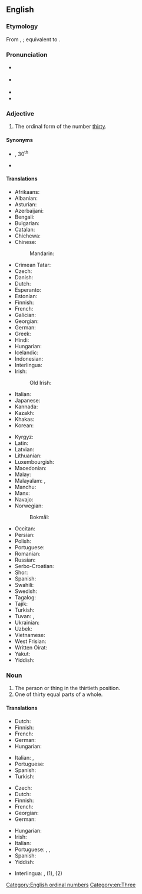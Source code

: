 ==English==
{{number box|en|30}}

===Etymology===
From {{inh|en|enm|threttiþe}}, {{m|enm|thrittyde}}; equivalent to {{suffix|en|thirty|eth}}.

===Pronunciation===
* {{a|RP}} {{IPA|en|/ˈθɜːti.əθ/}}
* {{a|GenAm}} {{IPA|en|/ˈθɝti.əθ/}}
* {{hyphenation|en|thir|ti|eth}}
* {{audio|en|LL-Q1860 (eng)-I learned some phrases-thirtieth.wav|Audio (UK)}}

===Adjective===
{{en-adj|-}}

# The ordinal form of the number [[thirty]].

====Synonyms====
* {{sense|abbreviations}} {{l|en|30th}}, 30<sup>th</sup>
* {{sense|obsolete}} {{l|en|trigesimal}}

====Translations====
{{trans-top-also|the ordinal form of the number thirty|30th}}
* Afrikaans: {{t+|af|dertigste}}
* Albanian: {{t+|sq|tridhjetë}}
* Asturian: {{t|ast|trixésimu}}
* Azerbaijani: {{t|az|otuzuncu}}
* Bengali: {{t|bn|ত্রিংশত্তম}}
* Bulgarian: {{t|bg|тридесети}}
* Catalan: {{t+|ca|trentè}}
* Chichewa: {{t|ny|chamakumi atatu}}
* Chinese:
*: Mandarin: {{t+|cmn|第三十|tr=dì sānshí|sc=Hani}}
* Crimean Tatar: {{t|crh|otuzıncı}}
* Czech: {{t+|cs|třicátý|m}}
* Danish: {{t|da|tredivte}}
* Dutch: {{t+|nl|dertigste}}
* Esperanto: {{t|eo|trideka}}
* Estonian: {{t|et|kolmekümnes}}
* Finnish: {{t+|fi|kolmaskymmenes}}
* French: {{t+|fr|trentième}}
* Galician: {{t+|gl|trixésimo}}
* Georgian: {{t|ka|ოცდამეათე}}
* German: {{t+|de|dreißigste}}
* Greek: {{t+|el|τριακοστός}}
* Hindi: {{t|hi|तीसवां}}
* Hungarian: {{t+|hu|harmincadik}}
* Icelandic: {{t|is|þrítugasta}}
* Indonesian: {{t|id|ketigapuluh}}
* Interlingua: {{t|ia|trentesime}}
* Irish: {{t|ga|tríochadú}}
*: Old Irish: {{t|sga|tríchatmad}}
* Italian: {{t+|it|trentesimo}}
* Japanese: {{t|ja|第三十|tr=dai-sanjū}}
* Kannada: {{t|kn|ಮೂವತ್ತನೆಯ}}
* Kazakh: {{t|kk|отызыншы|sc=Cyrl}}
* Khakas: {{t|kjh|отызынӌы|sc=Cyrl}}
* Korean: {{t+|ko|서른째}}
{{trans-mid}}
* Kyrgyz: {{t+|ky|отузунчу|sc=Cyrl}}
* Latin: {{t|la|trīcēsimus}}
* Latvian: {{t|lv|trīsdesmitais}}
* Lithuanian: {{t+|lt|trisdešimtas}}
* Luxembourgish: {{t|lb|drëssegst}}
* Macedonian: {{t|mk|триесеттиот}}
* Malay: {{t|ms|ketiga puluh}}
* Malayalam: {{t|ml|മുപ്പതാം}}, {{t|ml|മുപ്പതാമത്തെ}}
* Manchu: {{t|mnc|ᡤᡡᠰᡳᠴᡳ}}
* Manx: {{t|gv|jeihoo as feed}}
* Navajo: {{t|nv|tádiin góneʼ}}
* Norwegian:
*: Bokmål: {{t+|nb|trettiende}}
* Occitan: {{t|oc|trenten}}
* Persian: {{t+|fa|سیم|tr=siyom}}
* Polish: {{t+|pl|trzydziesty}}
* Portuguese: {{t+|pt|trigésimo}}
* Romanian: {{t|ro|al [[treizecilea]]}}
* Russian: {{t+|ru|тридца́тый}}
* Serbo-Croatian: {{t|sh|trideseti}}
* Shor: {{t|cjs|одузынчы}}
* Spanish: {{t+|es|trigésimo}}
* Swahili: {{t+|sw|thelathini}}
* Swedish: {{t+|sv|trettionde}}
* Tagalog: {{t|tl|ikatatlumpu}}
* Tajik: {{t|tg|сиюми|sc=Cyrl}}
* Turkish: {{t+|tr|otuzuncu}}
* Tuvan: {{t|tyv|үженги}}, {{t|tyv|үжен дугаар}}
* Ukrainian: {{t+|uk|тридця́тий}}
* Uzbek: {{t+|uz|o'ttizinchi}}
* Vietnamese: {{t|vi|thứ ba mươi}}
* West Frisian: {{t|fy|tritichste}}
* Written Oirat: {{t|xwo|ᡎᡇᡔᡅᡑᡇᡎᡔᡅ}}
* Yakut: {{t|sah|отутус}}
* Yiddish: {{t|yi|דרײַסיקסט}}
{{trans-bottom}}

===Noun===
{{en-noun}}

# The person or thing in the thirtieth position.
# One of thirty equal parts of a whole.

====Translations====
{{trans-top|the person or thing in the thirtieth position}}
* Dutch: {{t+|nl|dertigste}}
* Finnish: {{t+|fi|kolmaskymmenes}}
* French: {{t+|fr|trentième|m|f}}
* German: {{t+|de|dreißigste}}
* Hungarian: {{t+|hu|harmincadik}}
{{trans-mid}}
* Italian: {{t+|it|trentesimo|m}}, {{t|it|trentesima|f}}
* Portuguese: {{t+|pt|trigésimo|m}}
* Spanish: {{t+|es|trigésimo}}
* Turkish: {{t+|tr|otuzuncu}}
{{trans-bottom}}

{{trans-top|one of thirty equal parts of a whole}}
* Czech: {{t|cs|třicetina|f}}
* Dutch: {{t+|nl|dertigste|n}}
* Finnish: {{t|fi|kolmaskymmenesosa}}
* French: {{t+|fr|trentième|m|f}}
* Georgian: {{t|ka|ოცდამეათედი}}
* German: {{t+|de|dreißigste}}
{{trans-mid}}
* Hungarian: {{t|hu|harmincad}}
* Irish: {{t|ga|tríochadú|m}}
* Italian: {{t+|it|trentesimo}}
* Portuguese: {{t+|pt|trigésimo|m}}, {{t|pt|trinta avos|m}}, {{t|pt|[[trigésima]] [[parte]]}}
* Spanish: {{t+|es|treintavo}}
* Yiddish: {{t|yi|דרײַסיקסטל|n}}
{{trans-bottom}}

{{checktrans-top}}
* Interlingua: {{t-check|ia|trentesimo|m}}, {{t-check|ia|trentesima|f}} (1), {{t-check|ia|trentesimo}} (2)
{{trans-mid}}
{{trans-bottom}}

[[Category:English ordinal numbers]]
[[Category:en:Three]]